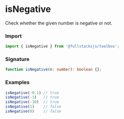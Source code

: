 # isNegative

Check whether the given number is negative or not.

### Import

```typescript copy
import { isNegative } from '@fullstacksjs/toolbox';
```

### Signature

```typescript copy
function isNegative(n: number): boolean {};
```

### Examples

```typescript copy
isNegative(-0.1) // true
isNegative(-1)   // true
isNegative(-10)  // true
isNegative(1)    // false
isNegative(0)    // false
```
